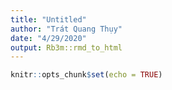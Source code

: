 ```yaml
---
title: "Untitled"
author: "Trát Quang Thụy"
date: "4/29/2020"
output: Rb3m::rmd_to_html
---
```


```r
knitr::opts_chunk$set(echo = TRUE)
```
